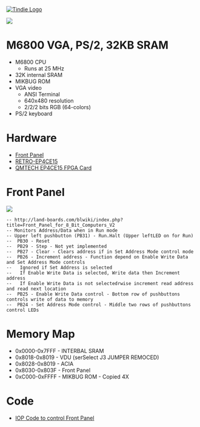 <a href="https://www.tindie.com/products/land_boards/retrocomputer-fpga-card-pcb-only/" >
<img src="http://land-boards.com/tindie/tindie-larges-v2.png" alt="Tindie Logo">
</img></a> 

<img src="http://land-boards.com/blwiki/images/d/d6/FrontPanel02_P527-cropped-720px.jpg"></img>

= M6800 VGA, PS/2, 32KB SRAM =

* M6800 CPU
** Runs at 25 MHz
* 32K internal SRAM
* MIKBUG ROM
* VGA video
** ANSI Terminal
** 640x480 resolution
** 2/2/2 bits RGB (64-colors)
* PS/2 keyboard

= Hardware =

* [http://land-boards.com/blwiki/index.php?title=Front_Panel_for_8_Bit_Computers_V2 Front Panel]
* [http://land-boards.com/blwiki/index.php?title=RETRO-EP4CE15 RETRO-EP4CE15]
* [http://land-boards.com/blwiki/index.php?title=QMTECH_EP4CE15_FPGA_Card QMTECH EP4CE15 FPGA Card]

= Front Panel =
 
<img src="http://land-boards.com/blwiki/images/f/fe/FrontPanel-01-Front-3D-controls.png"></img>
 
<pre>
-- http://land-boards.com/blwiki/index.php?title=Front_Panel_for_8_Bit_Computers_V2
-- Monitors Address/Data when in Run mode
-- Upper left pushbutton (PB31) - Run.Halt (Upper leftLED on for Run)
--  PB30 - Reset
--  PB29 - Step - Not yet implemented
--  PB27 - Clear - Clears address if in Set Address Mode control mode
--  PB26 - Increment address - Function depend on Enable Write Data and Set Address Mode controls
--   Ignored if Set Address is selected
--   If Enable Write Data is selected, Write data then Increment address
--   If Enable Write Data is not selectedrwise increment read address and read next location
--  PB25 - Enable Write Data control - Bottom row of pushbuttons controls write of data to memory
--  PB24 - Set Address Mode control - Middle two rows of pushbuttons control LEDs
</pre>

=	Memory Map =

* 0x0000-0x7FFF - INTERBAL SRAM
* 0x8018-0x8019 - VDU (serSelect J3 JUMPER REMOCED)
* 0x8028-0x8019 - ACIA
* 0x8030-0x803F - Front Panel
* 0xC000-0xFFFF - MIKBUG ROM - Copied 4X

= Code =

* [https://github.com/douggilliland/Design_A_CPU/blob/main/CPU_Code/Application_Code/FP01_LOOP4/README.mediawiki IOP Code to control Front Panel]
